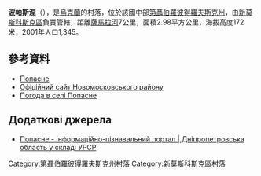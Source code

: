 {{coord|48|48|45|N|35|31|44|E|scale:30000_region:UA|display=title}}

'''波帕斯涅'''（{{lang-uk|Попасне}}），是[[烏克蘭|烏克蘭]]的村落，位於該國中部[[第聶伯羅彼得羅夫斯克州|第聶伯羅彼得羅夫斯克州]]，由[[新莫斯科斯克區|新莫斯科斯克區]]負責管轄，距離[[薩馬拉河_(第聶伯河支流)|薩馬拉河]]7公里，面積2.98平方公里，海拔高度172米，2001年人口1,345。

==參考資料==
* [http://gska2.rada.gov.ua/pls/z7502/A005?rdat1=06.12.2007&rf7571=5894 Попасне]{{dead link|date=2018年3月 |bot=InternetArchiveBot |fix-attempted=yes }}
* [http://www.novomosk-rn.dp.gov.ua/ Офіційний сайт Новомосковського району] {{Wayback|url=http://www.novomosk-rn.dp.gov.ua/ |date=20210126192050 }}
* [http://weather.in.ua/ua/dnepropetrovskaja/21262 Погода в селі Попасне] {{Wayback|url=http://weather.in.ua/ua/dnepropetrovskaja/21262 |date=20160607233413 }}
== Додаткові джерела ==
* [http://imsu-dnipropetrovsk.com/mista-i-sela/novomoskovskyj-rajon/popasne.html Попасне - Інформаційно-пізнавальний портал | Дніпропетровська область у складі УРСР] {{Wayback|url=http://imsu-dnipropetrovsk.com/mista-i-sela/novomoskovskyj-rajon/popasne.html |date=20200716192021 }}

{{DEFAULTSORT:Попасне}}
[[Category:第聶伯羅彼得羅夫斯克州村落|Category:第聶伯羅彼得羅夫斯克州村落]]
[[Category:新莫斯科斯克區村落|Category:新莫斯科斯克區村落]]


{{Dnipropetrovsk-geo-stub}}